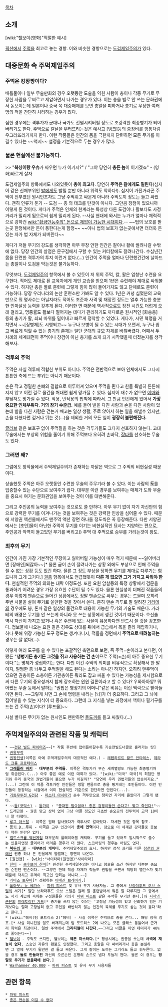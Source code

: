 [[목차]]
== 소개 ==
{{{#!html
<iframe width="420" height="315" src="http://www.youtube.com/embed/KVJfNWONZZY" frameborder="0" allowfullscreen></iframe>}}}

[wiki:"헬보이(영화)"적절한 예시]

[[픽션]]에서 [[주먹]]을 최고로 놓는 경향. 이와 비슷한 경향으로는 [[도검제일주의]]가 있다.

== 대중문화 속 주먹제일주의 ==
=== 주먹은 킹왕짱이다? ===
배틀물이나 일부 무술만화의 경우 오랫동안 도술을 익힌 사람이 총이나 각종 무기로 무장한 사람을 무찌르고 제압하면서 나가는 경우가 있다. 이는 총을 별로 안 쓰는 문화권에서 돋보이는데 일본이나 중국 쪽 대중매체를 보면 총알을 피하거나 총기로 무장한 여러 명의 적을 간단히 처리하는 경우가 많다.

심한 경우에는 격투가가 군대나 국가도 전멸시켜버릴 정도로 초강력한 최종병기가 되어버리기도 한다. 주먹으로 칼날을 부러뜨리는것은 예사고 [탱크]등의 중장비를 깡통처럼 우그러뜨리기까지 한다. 이런 작품들은 인간의 몸을 극한까지 단련하면 모든 무기를 이길수 있다는 ~~억지~~ 설정을 기본적으로 두는 경우가 많다.

=== 물론 현실에선 불가능하다. ===
>> "'''복싱이랑 우슈'''가 싸우면 누가 이기지?" / "그야 당연히 '''총든 놈'''이 이기겠죠" - (영화)바르게 살자

도검제일주의 항목에서도 나와있듯이 '''총이 최고다'''. 당연히 '''주먹은 칼에게도 밀린다'''(심지어 같은 신체부위인 [[발]]에게도 발릴 뿐만 아니라 위력도 약하다!). 심지어 가진거라곤 주먹이 전부였던 원시인조차도 그냥 주먹쥐고 싸운게 아니라 주먹도끼 정도는 들고 싸웠다. 괜히 인류가 둔기 -- 도검 -- 총 의 테크를 탄것이 아니다. 그만큼 장점이 있으니까 이렇게 된 것이다. 게다가 주먹은 인체의 한계라는 특성상 다른 도검이나 활보다도 사정거리가 밀리게 됨으로써 쉽게 밀리게 된다. --사실 현대에 와서는 누가가 얼마나 체력적으로 강하건 [[wiki:"황금만능주의" 돈으로 제압이 가능한 시대]]이다.-- ~~법의 보호를 받는곳 한정해서만 돈이 통한다는게 함정~~ ~~아니 법의 보호가 없는곳에서면 더더욱 돈있는 자가 법 자체가 되버린다~~

게다가 저들 무기의 강도를 생각하면 아무 무장 안한 인간은 칼이나 활에 썰려나갈 수밖에 없다. 당장 인간의 살점은 문구점에서 구할 수 있는 커터칼에도 잘려나간다. 수십년간 몸을 단련한 격투가의 투지 이런거 없다.(...) 인간이 주먹을 얼마나 단련했건간에 날아드는 총알이나 도검을 막는것은 불가능하다.

무엇보다, [[도검제일주의]] 항목에서 볼 수 있듯이 저 위의 주먹, 칼, 활은 엄청난 수련을 요구한다. 적어도 제대로 된 교육자에게 개인 교습을 받으며 1년은 수련해야 제대로 싸워볼 수 있다. 하지만 총은 별로 훈련에 그렇게 힘이 많이 들어가지도 않고 단체로도 훈련이 가능하다. 당장 우리나라의 논산 훈련소만 가봐도 알 수 있다. 1년은 커녕 십몇분의 교육만으로 뭐 명사수는 아닐지라도 적어도 조준과 사격 및 재장전 정도는 얼추 가능한 충분한 인마살상 능력을 갖추게 된다. 이러한 면 때문에 역사적으로도 장전 시간도 더럽게 오래 걸리고, 명중률도 활보다 떨어지는 데다가 관리하기도 까다로운 원시적인 [화승총] 등의 총기가 활, 쇠뇌 따위를 밀어내고 빠르게 정착할 수 있었다. 게다가, 시민 혁명을 거치면서 ~~[징병제]도 시행되고~~ 누구나 보병이 될 수 있는 시대가 오면서, 누구나 쉽고 빠르게 익힐 수 있는 총기의 존재는 일단 군대의 규모 자체를 바꿔버렸다. 어째서 두 차례의 세계대전이 주먹이나 창검이 아닌 총기를 쓰게 되기 시작했을때 터졌는지를 생각해보자.

=== 격투의 주먹 ===
주먹은 사실 격투에 적합한 부위도 아니다. 주먹은 전반적으로 보아 인체에서도 그다지 튼튼한 축에 드는 부위는 아니기 때문이다.

손은 작고 정밀한 손뼈의 결합으로 이루어져 있으며 주먹을 쥔다고 한들 특별히 튼튼해지지 않고 이런 걸로 물건을 쳐대면 쉽게 망가질 수 있다. 심지어 재수가 없으면 [[이마]]와 부딪쳐도 망가질 수 있다. 작용, 반작용의 법칙에 따라서. 그 만큼 인간에게 있어서 '''가장 중요한 인체부위다. 거의 장기 수준급.''' 예를 들어 발을 다친 사람과 손을 다친 사람이 있는데 발을 다친 사람은 걷는거 빼고는 일상 생활, 주로 앉아서 하는 일을 해낼수 있지만, 손을 다쳤다면 걷거나 뛰는 것(...)을 제외한 거의 모든 일이 '''굉장히 불편해진다.'''

[[글러브]] 같은 보호구 없이 주먹질을 하는 것은 격투가들도 그다지 선호하지 않는다. 고대 무술에서는 부상의 위험을 줄이기 위해 주먹보다 오히려 손바닥, [[장타]]를 선호하는 무술도 있다.

=== 그러면 왜? ===
그럼에도 창작물에서 주먹제일주의가 존재하는 까닭은 역으로 그 주먹의 비현실성 때문이다.

상술했듯 주먹은 아주 오랫동안 수련한 무술의 주무기라 볼 수 있다. 이는 사람의 '''도'''를 입증할수 있는 수단으로 보여주기 쉽다. 대부분 이런 경우를 보여주는 매체가 도와 무술을 중요시 여기는 문화권임을 보여주는 것이 이를 대변해준다.

그리고 주인공의 능력을 보여주는 것으로도 쓸 만하다. 아무 무기 없이 자기 자신만의 힘으로 강력한 무기를 이겨나가는 것을 보여주는 것은 강력한 인상을 심어줄 수 있다. 때문에 서양권 액션물에서도 맨주먹 액션 장면 하나둘 정도씩은 꼭 등장해준다. 다만 서양권에서는 [초인]물이 아닌한 주먹이 무기를 이기는 비현실적인 묘사는 지양하는 편으로, 주인공과 악역이 들고있던 무기를 버리고() 주먹 대 주먹으로 승부를 가리는것이 왕도.

=== 최후의 무기 ===
인간이 가진 가장 기본적인 무장이고 잃어버릴 가능성이 매우 적기 때문에 ~~잃어버리면 [장애인]되잖아~~[* 물론 굳이 손이 잘려나가는 상황 외에도 부상으로 인해 주먹을 쥘 수 없는 상황 등도 있긴 하다. 물론 그 정도 부상을 당하면 무기를 제대로 다루기는 힘드니까 그게 그거다.] [[권총]] 항목에서도 언급했듯이 '''다른 게 없으면 그거 가지고 싸워야 한다'''. 현실적인 주먹의 의의는 대략 이정도선. 또한 요원 암살등의 특정 상황에서 검문을 통과하기 어려운 경우 가장 유효한 수단이 될 수도 있다. 물론 현실성이 더해진 작품들의 경우 이렇게 맨손으로 들어간 상황에서도 정말 맨손으로 싸우는 경우는 드물며 오히려 주변 사물을 살펴 무기로 쓸만한 것을 찾아서 쓴다. 흔히 맨손 격투로 잘 알려진 [[가라테]]의 경우에도 봉, 톤파 같은 일상의 물건으로 대용이 가능한 무기의 기술도 배운다. 가라테의 배경은 무기를 안 쓰는게 아니라 못 쓰는 상황에서 생긴 것이기 때문이다. 호신술 역시 자신이 가지고 있거나 혹은 주변에 있는 사물이 유용하다면 반드시 쓸 것을 강조한다. 첩보물에 나오는 요원 같은 경우도 상대를 뒤에서 급습해서 목을 졸라 제압하거나, 하다 못해 위장 가능한 도구 정도는 챙겨다니지, 적들을 정면에서 '''주먹으로 때려눕히는''' 경우는 잘 없다(...).

이렇게 여러 도구를 쓸 수 있다는 포괄적인 측면으로 보면, 즉 주먹=손이라고 본다면, 어쨌든 "'''냉병기든 총기든 그것을 쥐고 사용하는 건 손'''이므로 주먹(=손)이 아주 중요한 무기이다."는 명제가 성립하기는 한다. 다만 이건 주먹의 의미를 비유적으로 확장해서 한 말이지, 멀쩡한 총 놔두고 주먹질을 해도 된다는 소리는 아니긴 하지만. 오히려 맨주먹이 있으면 권총이든 소총이든 기관총이든 뭐라도 잡고 싸울 수 있다는 가능성을 제시함으로써 다른 무기의 중요성까지 함께 강조하는 윈윈 결론이라고 할 수 있다? 우와아아앙? 뭐 어쨌든 무술 등에서 말하는 "권법은 병장기의 어머니"같은 비유는 이런 맥락으로 받아들이면 된다.
~~그렇게 치면 그 손에 명령을 내리는 [뇌]가 더 중요하다. 그리고 그 뇌에 집어넣을 수 있는 지식이 더 중요하다. 그런데 그 지식을 넣는 과정에서 책이나 필기구를 드는 건 주먹(손)이다? [루프물]~~

사실 별다른 무기가 없는 원시인도 왠만하면 [[돌도끼]]를 들고 싸웠다.(…)

== 주먹제일주의와 관련된 작품 및 캐릭터 == 
 * ~~[[건담 빌드 파이터즈]]~~[* 작품 후반에 접어들어갈수록 기승전빌드너클로 흘러가는 탓]
 * [[권왕무적]] 
 * [[권왕전생]](이쪽은 아예 주먹제일주의의 대표적인 예다.) - [[레펜하르트 왈드 안타레스]], [[제라드 크롬 프로테이스]]
 * '''[[그래플러 바키]]''' - '''대부분의 주역들'''. 이쪽은 격투가가 무슨 세계멸망도 가능한 최종병기처럼 취급된다.(...) 아주 좋은 예로 이런 대화가 있다. "[wiki:"미국" 대국]의 최첨단 병기와 우리 중국의 권법가들이 붙으면 누가 이길까?" "당연히 우리 권법가들의 압승이지요."(...) 그런데 이 작품 격투가란 인간들은 정말 맨몸으로 총을 튕겨내는 초인들이다. 이런 인간들이 등장하는 시점에서 이미 현실적인 기준으로 판단하면 안된다(...).
 * [[기동무투전 G건담]] - [[마스터 아시아]]가 순수 격투만으로 챔피언 자리에 올랐다가 그렇게 됐다.
 * ~~[[둠(코믹스)]] - [[둠가이]] : "[[버서크|총따윈 필요없어! 총은 겁쟁이들만 쓴다고! 찢고 죽인다!]]"~~
 * 드래곤볼 - 권총 맞고 상처 없이 그냥 아플 정도인 극초반 손오공의 전투력이 고작 10이니 말 다했다.
 * [[루그 아스탈]] - 이쪽은 원래 검사였다가 격투사로 갈아탔다. 자세한 것은 항목 참조.
 * [[몽키 D. 루피]] - 이쪽은 고무 인간이라 '''총에 면역'''이다. 덤으로 이 세계관 강자들중 총보다 약한 인간은 없다.
 * [[벨트스크롤 액션게임]] 대부분의 플레이어블 캐릭터. 무기를 들고 있어도 일시적으로 쓸수는 있을지언정 클리어가 어려운 경우가 더 많다. 스코어링의 경우는 어림도 없다.
 * '''[[북두의 권]]''' - '''대부분의 캐릭터'''. 주먹제일주의의 효시. 하지만 정작 과거를 다룬 [[창천의 권]]에선 권총 하나 든 인물에게 쩔쩔매는 장면이 나온다.
 * [원펀맨] - [wiki:"사이타마(원펀맨)"사이타마]
 * [[친미]] - [[쿵후보이 친미]][* 완전한 주먹제일주의는 아니고 봉술을 쓰긴 하지만 대부분 중요한 순간엔 맨손이다. ~~그렇긴 한데 작품 자체가 적들도 권법을 쓰면서 적당히 밸런스가 맞기때문에 닥치고 주먹이 최고인 만화는 아니다.~~]
 * [[카미조 토우마]][* 정확히는 [[이매진 브레이커]].]
 * [[폴아웃: 뉴 베가스]] - [[파워 피스트]] 및 유사 무기 사용자들. 그 중에서 [[브라더후드 오브 스틸]]의 서기[* 일단 브라더후드 오브 스틸은 원래 잘 훈련받아서 뭐든 잘 다루지만 그 중에서도 서기 계급에 속하는 구성원들은 거의가 [[파워 피스트]] 같은 주먹류 무기만 쓴다.]와 [[시저의 군단]]의 [[프레토리언 가드]][* 총기를 쓰지 않는 이유는 '고장날 가능성이 있고 신뢰하기 힘든 기계보다는 절대 고장날리 없고 주인을 배반하지 않는 인간의 육체를 무기로 삼는 것이 옳다'라고 한다.]
 * [wiki:"헤비(팀 포트리스 2)"헤비] - 사실 이쪽은 주먹으로 총을 쏜다... 해당 항목 참조.[* 사실 미니건을 잘도 쏴재끼는데 팀 포트리스 2에 나오는 모든 클래스 통틀어서 근거리 화력은 최강이다. 일반 주먹에서 '''크리티컬이 나간다.'''~~그리고 너클을 끼면 데미지가 40%로 줄어든다~~]
 * [[헬보이]] - 주먹도 쓰지만, 헬보이는 '''웨폰 마스터다.'''[* 평상시에는 권총을 쏘는데 '''사격에 재능이 없다.''' 스승인 자유의 횃불도 인정했다. 그리고 총알을 다 써버리거나 총을 분실하면 그 옆에 무기가 될만한 걸 들고 싸운다. 그게 칼이든 도끼든 그거라도 들고 휘두른다. 없을 경우 '''돌로 만들어진''' 자신의 오른손인 운명의 손으로 냅다 두들겨 팬다. 물론 이 경우는 '''정말로 무기가 없을때에 쓴다.''']
 * [[Warhammer 40,000]] - [[파워 피스트]] 및 유사 무기 사용자들
== 관련 항목 ==
 * [[파워 피스트]]
 * [[총은 맨손을 이길 수 없다]]
